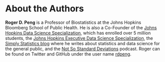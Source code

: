 # About the Authors {-}

**Roger D. Peng** is a Professor of Biostatistics at the Johns Hopkins Bloomberg School of Public Health. He is also a Co-Founder of the [Johns Hopkins Data Science Specialization](http://www.coursera.org/specialization/jhudatascience/1), which has enrolled over 5 million students, the [Johns Hopkins Executive Data Science Specialization](https://www.coursera.org/specializations/executive-data-science), the [Simply Statistics blog](http://simplystatistics.org/) where he writes about statistics and data science for the general public, and the [Not So Standard Deviations](https://soundcloud.com/nssd-podcast) podcast. Roger can be found on Twitter and GitHub under the user name [rdpeng](https://twitter.com/rdpeng).

